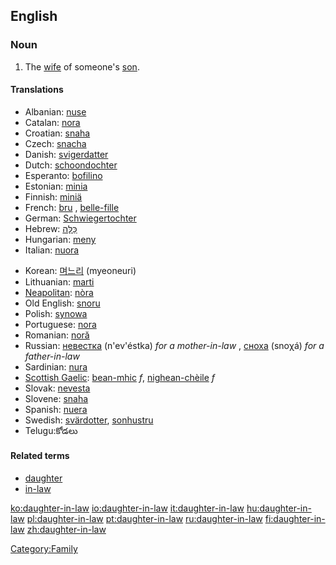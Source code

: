 ==English==
===Noun===
{{en-noun|sg=[[daughter]]-[[in-law]]|pl=daughters-in-law}}

# The [[wife]] of someone's [[son]].

====Translations====
{{top}}
*Albanian: [[nuse]] {{f}}
*Catalan: [[nora]] {{f}}
*Croatian: [[snaha]] {{f}}
*Czech: [[snacha]] {{f}}
*Danish: [[svigerdatter]]
*Dutch: [[schoondochter]] {{f}}
*Esperanto: [[bofilino]]
*Estonian: [[minia]]
*Finnish: [[miniä]]
*French: [[bru#French|bru]] {{f}}, [[belle-fille]] {{f}}
*German: [[Schwiegertochter]] {{f}}
*Hebrew: [[כַּלָּה]] {{f}}
*Hungarian: [[meny]]
*Italian: [[nuora]] {{f}}
{{mid}}
*Korean: [[며느리]] (myeoneuri)
*Lithuanian: [[marti]]
*[[Neapolitan]]: [[nòra]] {{f}}
*Old English: [[snoru]] {{f}}
*Polish: [[synowa]] {{f}}
*Portuguese: [[nora]] {{f}}
*Romanian: [[noră]] {{f}}
*Russian: [[невестка]] (n'ev'éstka) ''for a mother-in-law'' {{f}}, [[сноха]] (snoχá) ''for a father-in-law'' {{f}}
*Sardinian: [[nura]] {{f}}
*[[Scottish Gaelic]]: [[bean-mhic]] ''f'', [[nighean-chèile]] ''f''
*Slovak: [[nevesta]] {{f}}
*Slovene: [[snaha]] {{f}}
*Spanish: [[nuera]] {{f}}
*Swedish: [[svärdotter]], [[sonhustru]]
*Telugu:కోడలు
{{bottom}}

====Related terms====
*[[daughter]]
*[[in-law]]

[[Category:Family]]

[[ko:daughter-in-law]]
[[io:daughter-in-law]]
[[it:daughter-in-law]]
[[hu:daughter-in-law]]
[[pl:daughter-in-law]]
[[pt:daughter-in-law]]
[[ru:daughter-in-law]]
[[fi:daughter-in-law]]
[[zh:daughter-in-law]]